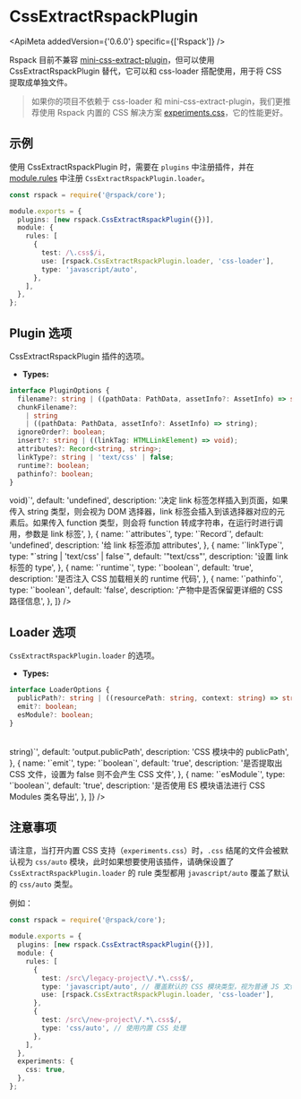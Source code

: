 
# CssExtractRspackPlugin

<ApiMeta addedVersion={'0.6.0'} specific={['Rspack']} />

Rspack 目前不兼容 [mini-css-extract-plugin](https://github.com/webpack-contrib/mini-css-extract-plugin)，但可以使用 CssExtractRspackPlugin 替代，它可以和 css-loader 搭配使用，用于将 CSS 提取成单独文件。

> 如果你的项目不依赖于 css-loader 和 mini-css-extract-plugin，我们更推荐使用 Rspack 内置的 CSS 解决方案 [experiments.css](/config/experiments#experimentscss)，它的性能更好。

## 示例

使用 CssExtractRspackPlugin 时，需要在 `plugins` 中注册插件，并在 [module.rules](/config/module#modulerules) 中注册 `CssExtractRspackPlugin.loader`。

```ts title="rspack.config.js"
const rspack = require('@rspack/core');

module.exports = {
  plugins: [new rspack.CssExtractRspackPlugin({})],
  module: {
    rules: [
      {
        test: /\.css$/i,
        use: [rspack.CssExtractRspackPlugin.loader, 'css-loader'],
        type: 'javascript/auto',
      },
    ],
  },
};
```

## Plugin 选项

CssExtractRspackPlugin 插件的选项。

- **Types:**

```ts
interface PluginOptions {
  filename?: string | ((pathData: PathData, assetInfo?: AssetInfo) => string);
  chunkFilename?:
    | string
    | ((pathData: PathData, assetInfo?: AssetInfo) => string);
  ignoreOrder?: boolean;
  insert?: string | ((linkTag: HTMLLinkElement) => void);
  attributes?: Record<string, string>;
  linkType?: string | 'text/css' | false;
  runtime?: boolean;
  pathinfo?: boolean;
}
```

<Table
  header={[
    {
      name: '名称',
      key: 'name',
    },
    {
      name: '类型',
      key: 'type',
    },
    {
      name: '默认值',
      key: 'default',
    },
    {
      name: '描述',
      key: 'description',
    },
  ]}
  body={[
    {
      name: '`filename`',
      type: '`string`',
      default: '"[name].css"',
      description: 'CSS 产物的名字，请见 output.filename',
    },
    {
      name: '`chunkFilename`',
      type: '`string`',
      default: '"[name].css"',
      description:
        'CSS 异步加载产物的名字，如果不设置则会使用 filename，请见 output.chunkFilename',
    },
    {
      name: '`ignoreOrder`',
      type: '`boolean`',
      default: 'false',
      description:
        '若某些 CSS 在不同 chunk 中顺序有冲突，是否发出警告。例如 entryA 引入 a.css b.css，entryB 引入 b.css a.css，a.css 和 b.css 的顺序无法确定',
    },
    {
      name: '`insert`',
      type: '`string | ((linkTag: HTMLLinkElement) => void)`',
      default: 'undefined',
      description:
        '决定 link 标签怎样插入到页面，如果传入 string 类型，则会视为 DOM 选择器，link 标签会插入到该选择器对应的元素后。如果传入 function 类型，则会将 function 转成字符串，在运行时进行调用，参数是 link 标签',
    },
    {
      name: '`attributes`',
      type: '`Record<string, string>`',
      default: 'undefined',
      description: '给 link 标签添加 attributes',
    },
    {
      name: '`linkType`',
      type: "`string | 'text/css' | false`",
      default: '"text/css"',
      description: '设置 link 标签的 type',
    },
    {
      name: '`runtime`',
      type: '`boolean`',
      default: 'true',
      description: '是否注入 CSS 加载相关的 runtime 代码',
    },
    {
      name: '`pathinfo`',
      type: '`boolean`',
      default: 'false',
      description: '产物中是否保留更详细的 CSS 路径信息',
    },
  ]}
/>

## Loader 选项

`CssExtractRspackPlugin.loader` 的选项。

- **Types:**

```ts
interface LoaderOptions {
  publicPath?: string | ((resourcePath: string, context: string) => string);
  emit?: boolean;
  esModule?: boolean;
}
```

<Table
  header={[
    {
      name: '名称',
      key: 'name',
    },
    {
      name: '类型',
      key: 'type',
    },
    {
      name: '默认值',
      key: 'default',
    },
    {
      name: '描述',
      key: 'description',
    },
  ]}
  body={[
    {
      name: '`publicPath`',
      type: '`string | ((resourcePath: string, context: string) => string)`',
      default: 'output.publicPath',
      description: 'CSS 模块中的 publicPath',
    },
    {
      name: '`emit`',
      type: '`boolean`',
      default: 'true',
      description: '是否提取出 CSS 文件，设置为 false 则不会产生 CSS 文件',
    },
    {
      name: '`esModule`',
      type: '`boolean`',
      default: 'true',
      description: '是否使用 ES 模块语法进行 CSS Modules 类名导出',
    },
  ]}
/>

## 注意事项

请注意，当打开内置 CSS 支持（`experiments.css`）时，`.css` 结尾的文件会被默认视为 `css/auto` 模块，此时如果想要使用该插件，请确保设置了 `CssExtractRspackPlugin.loader` 的 rule 类型都用 `javascript/auto` 覆盖了默认的 `css/auto` 类型。

例如：

```ts title="rspack.config.js"
const rspack = require('@rspack/core');

module.exports = {
  plugins: [new rspack.CssExtractRspackPlugin({})],
  module: {
    rules: [
      {
        test: /src\/legacy-project\/.*\.css$/,
        type: 'javascript/auto', // 覆盖默认的 CSS 模块类型，视为普通 JS 文件
        use: [rspack.CssExtractRspackPlugin.loader, 'css-loader'],
      },
      {
        test: /src\/new-project\/.*\.css$/,
        type: 'css/auto', // 使用内置 CSS 处理
      },
    ],
  },
  experiments: {
    css: true,
  },
};
```
